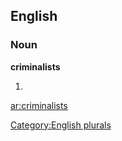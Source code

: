 ==English==

===Noun===
'''criminalists'''

# {{plural of|[[criminalist]]}}

[[Category:English plurals]]

[[ar:criminalists]]